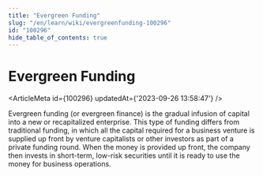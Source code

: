 ```yaml
---
title: "Evergreen Funding"
slug: "/en/learn/wiki/evergreenfunding-100296"
id: "100296"
hide_table_of_contents: true
---
```



# Evergreen Funding

<ArticleMeta id={100296} updatedAt={'2023-09-26 13:58:47'} />
<div className='border-solid border-b border-t-0 my-4 border-[var(--ifm-color-gray-300)]' />

Evergreen funding (or evergreen finance) is the gradual infusion of capital into a new or recapitalized enterprise. This type of funding differs from traditional funding, in which all the capital required for a business venture is supplied up front by venture capitalists or other investors as part of a private funding round. When the money is provided up front, the company then invests in short-term, low-risk securities until it is ready to use the money for business operations.
